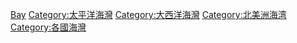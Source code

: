 {{DEFAULTSORT:Mexico}}
{{Commonscat|Bays of Mexico}}

[[Category:墨西哥海域|Bay]]
[[Category:太平洋海灣|Category:太平洋海灣]]
[[Category:大西洋海灣|Category:大西洋海灣]]
[[Category:北美洲海湾|Category:北美洲海湾]]
[[Category:各國海灣|Category:各國海灣]]